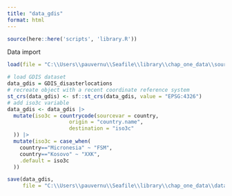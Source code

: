 ```yaml
---
title: "data_gdis"
format: html
---
```


```r

source(here::here('scripts', 'library.R'))
```

Data import

```r

load(file = "C:\\Users\\pauvernu\\Seafile\\library\\chap_one_data\\source\\treatment\\gdis\\pend-gdis-1960-2018-disasterlocations.rdata")
```

```r

# load GDIS dataset
data_gdis = GDIS_disasterlocations
# recreate object with a recent coordinate reference system
st_crs(data_gdis) <- sf::st_crs(data_gdis, value = "EPSG:4326")
# add iso3c variable
data_gdis <- data_gdis |> 
  mutate(iso3c = countrycode(sourcevar = country,
                    origin = "country.name",
                    destination = "iso3c"
  )) |> 
  mutate(iso3c = case_when(
    country=="Micronesia" ~ "FSM",
    country=="Kosovo" ~ "XXK",
    .default = iso3c
  ))
```

```r

save(data_gdis,
     file = "C:\\Users\\pauvernu\\Seafile\\library\\chap_one_data\\data\\treatment\\data_gdis.RData")
```

